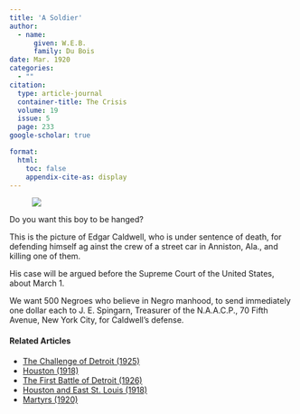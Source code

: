 ```yaml
---
title: 'A Soldier'
author:
  - name:
      given: W.E.B.
      family: Du Bois
date: Mar. 1920
categories: 
  - ""
citation: 
  type: article-journal
  container-title: The Crisis
  volume: 19
  issue: 5
  page: 233
google-scholar: true

format:
  html:
    toc: false
    appendix-cite-as: display
---
```


<figure class="figure left" style="width: 40%;">
![](images/caldwell.png)
</figure>

Do you want this boy to be hanged?


This is the picture of Edgar Caldwell, who is under sentence of death, for defending himself ag ainst the crew of a street car in Anniston, Ala., and killing one of them.

His case will be argued before the Supreme Court of the United States, about March 1.

We want 500 Negroes who believe in Negro manhood, to send immediately one dollar each to J. E. Spingarn, Treasurer of the N.A.A.C.P., 70 Fifth Avenue, New York City, for Caldwell's defense.

<!-- Similar articles start here -->
<div  class="clear-wrap"></div>

#### Related Articles

* [The Challenge of Detroit (1925)](/Volumes/31/01/challenge_of_detroit.html)
* [Houston (1918)](/Volumes/16/06/houston.html)
* [The First Battle of Detroit (1926)](/Volumes/31/03/first_battle_of_detroit.html)
* [Houston and East St. Louis (1918)](/Volumes/15/06/houston_and_east_st_louis.html)
* [Martyrs (1920)](/Volumes/21/02/martyrs.html)

<!-- Similar articles end here -->